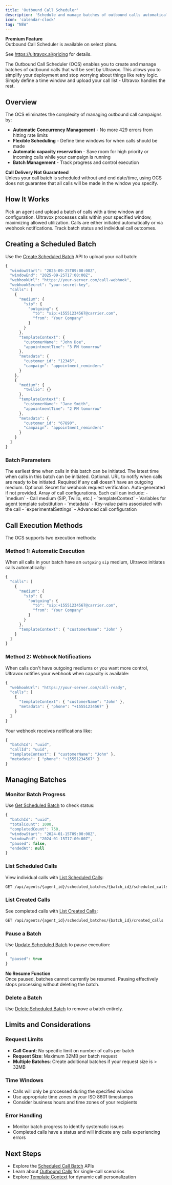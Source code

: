 ```yaml
---
title: 'Outbound Call Scheduler'
description: 'Schedule and manage batches of outbound calls automatically with concurrency control and retry handling.'
icon: 'calendar-clock'
tag: "NEW"
---
```


<Callout icon="star" color="#FFC107" iconType="regular">
  <b>Premium Feature</b>
  <br />
  Outbound Call Scheduler is available on select plans.
  
  See https://ultravox.ai/pricing for details.
</Callout>

The Outbound Call Scheduler (OCS) enables you to create and manage batches of outbound calls that will be sent by Ultravox. This allows you to simplify your deployment and stop worrying about things like retry logic. Simply define a time window and upload your call list - Ultravox handles the rest.

## Overview

The OCS eliminates the complexity of managing outbound call campaigns by:

- **Automatic Concurrency Management** - No more 429 errors from hitting rate limits
- **Flexible Scheduling** - Define time windows for when calls should be made
- **Automatic capacity reservation** - Save room for high priority or incoming calls while your campaign is running
- **Batch Management** - Track progress and control execution

<Danger>
  <b>Call Delivery Not Guaranteed</b>
  <br />
  Unless your call batch is scheduled without and end date/time, using OCS does not guarantee that all calls will be made in the window you specify.
</Danger>

## How It Works

<Steps>
  <Step title="Create a Scheduled Batch">
    Pick an agent and upload a batch of calls with a time window and configuration.
  </Step>
  <Step title="Automatic Processing">
    Ultravox processes calls within your specified window, maximizing allowed utilization.
  </Step>
  <Step title="Call Execution">
    Calls are either initiated automatically or via webhook notifications.
  </Step>
  <Step title="Monitor Progress">
    Track batch status and individual call outcomes.
  </Step>
</Steps>

## Creating a Scheduled Batch

Use the [Create Scheduled Batch](/api-reference/agents/agents-scheduled-batches-post) API to upload your call batch:

```js Example: Creating a Scheduled Batch
{
  "windowStart": "2025-09-25T09:00:00Z",
  "windowEnd": "2025-09-25T17:00:00Z",
  "webhookUrl": "https://your-server.com/call-webhook",
  "webhookSecret": "your-secret-key",
  "calls": [
    {
      "medium": {
        "sip": {
          "outgoing": {
            "to": "sip:+15551234567@carrier.com",
            "from": "Your Company"
          }
        }
      },
      "templateContext": {
        "customerName": "John Doe",
        "appointmentTime": "3 PM tomorrow"
      },
      "metadata": {
        "customer_id": "12345",
        "campaign": "appointment_reminders"
      }
    },
    {
      "medium": {
        "twilio": {}
      },
      "templateContext": {
        "customerName": "Jane Smith", 
        "appointmentTime": "2 PM tomorrow"
      },
      "metadata": {
        "customer_id": "67890",
        "campaign": "appointment_reminders"
      }
    }
  ]
}
```

### Batch Parameters

<ParamField body="windowStart" type="string" format="date-time">
  The earliest time when calls in this batch can be initiated.
</ParamField>

<ParamField body="windowEnd" type="string" format="date-time">
  The latest time when calls in this batch can be initiated.
</ParamField>

<ParamField body="webhookUrl" type="string" format="uri">
  Optional. URL to notify when calls are ready to be initiated. Required if any call doesn't have an outgoing medium.
</ParamField>

<ParamField body="webhookSecret" type="string">
  Optional. Secret for webhook request verification. Auto-generated if not provided.
</ParamField>

<ParamField body="calls" type="array" required>
  Array of call configurations. Each call can include:
  - `medium` - Call medium (SIP, Twilio, etc.)
  - `templateContext` - Variables for agent template substitution
  - `metadata` - Key-value pairs associated with the call
  - `experimentalSettings` - Advanced call configuration
</ParamField>

## Call Execution Methods

The OCS supports two execution methods:

### Method 1: Automatic Execution
When all calls in your batch have an `outgoing` `sip` medium, Ultravox initiates calls automatically:

```js Automatic Execution Example
{
  "calls": [
    {
      "medium": {
        "sip": {
          "outgoing": {
            "to": "sip:+15551234567@carrier.com",
            "from": "Your Company"
          }
        }
      },
      "templateContext": { "customerName": "John" }
    }
  ]
}
```

### Method 2: Webhook Notifications
When calls don't have outgoing mediums or you want more control, Ultravox notifies your webhook when capacity is available:

```js Webhook Method Example
{
  "webhookUrl": "https://your-server.com/call-ready",
  "calls": [
    {
      "templateContext": { "customerName": "John" },
      "metadata": { "phone": "+15551234567" }
    }
  ]
}
```

Your webhook receives notifications like:
```js Webhook Payload
{
  "batchId": "uuid",
  "callId": "uuid", 
  "templateContext": { "customerName": "John" },
  "metadata": { "phone": "+15551234567" }
}
```

## Managing Batches

### Monitor Batch Progress
Use [Get Scheduled Batch](/api-reference/agents/agents-scheduled-batches-get) to check status:

```js Response Example
{
  "batchId": "uuid",
  "totalCount": 1000,
  "completedCount": 750,
  "windowStart": "2024-01-15T09:00:00Z",
  "windowEnd": "2024-01-15T17:00:00Z",
  "paused": false,
  "endedAt": null
}
```

### List Scheduled Calls
View individual calls with [List Scheduled Calls](/api-reference/agents/agents-scheduled-batches-scheduled-calls-list):

```bash
GET /api/agents/{agent_id}/scheduled_batches/{batch_id}/scheduled_calls?status=SUCCESS
```

### List Created Calls  
See completed calls with [List Created Calls](/api-reference/agents/agents-scheduled-batches-created-calls-list):

```bash
GET /api/agents/{agent_id}/scheduled_batches/{batch_id}/created_calls
```

### Pause a Batch
Use [Update Scheduled Batch](/api-reference/agents/agents-scheduled-batches-patch) to pause execution:

```js Pause Batch
{
  "paused": true
}
```

<Warning>
  <b>No Resume Function</b>
  <br />
  Once paused, batches cannot currently be resumed. Pausing effectively stops processing without deleting the batch.
</Warning>

### Delete a Batch
Use [Delete Scheduled Batch](/api-reference/agents/agents-scheduled-batches-delete) to remove a batch entirely.

## Limits and Considerations

### Request Limits
- **Call Count**: No specific limit on number of calls per batch
- **Request Size**: Maximum 32MB per batch request
- **Multiple Batches**: Create additional batches if your request size is > 32MB

### Time Windows
- Calls will only be processed during the specified window
- Use appropriate time zones in your ISO 8601 timestamps
- Consider business hours and time zones of your recipients

### Error Handling
- Monitor batch progress to identify systematic issues
- Completed calls have a status and will indicate any calls experiencing errors

## Next Steps
- Explore the [Scheduled Call Batch](/api-reference/agents/agents-scheduled-batches-list) APIs
- Learn about [Outbound Calls](/telephony/outbound-calls) for single-call scenarios
- Explore [Template Context](/agents/making-calls#template-context-and-variables) for dynamic call personalization  
